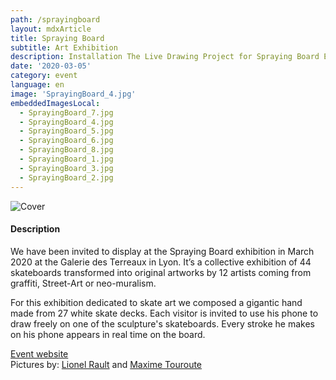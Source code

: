 ```yaml
---
path: /sprayingboard
layout: mdxArticle
title: Spraying Board
subtitle: Art Exhibition
description: Installation The Live Drawing Project for Spraying Board Exhibition at Place des Terreaux à Lyon
date: '2020-03-05'
category: event
language: en
image: 'SprayingBoard_4.jpg'
embeddedImagesLocal:
  - SprayingBoard_7.jpg
  - SprayingBoard_4.jpg
  - SprayingBoard_5.jpg
  - SprayingBoard_6.jpg
  - SprayingBoard_8.jpg
  - SprayingBoard_1.jpg
  - SprayingBoard_3.jpg
  - SprayingBoard_2.jpg
---
```


![Cover](cover.jpg)

#### Description

We have been invited to display at the Spraying Board exhibition in March 2020 at the Galerie des Terreaux in Lyon. It’s a collective exhibition of 44 skateboards transformed into original artworks by 12 artists coming from graffiti, Street-Art or neo-muralism.

For this exhibition dedicated to skate art we composed a gigantic hand made from 27 white skate decks. Each visitor is invited to use his phone to draw freely on one of the sculpture's skateboards. Every stroke he makes on his phone appears in real time on the board.

 <ImageGrid props={props}/>

[Event website](https://sprayingboard.thedailyboard.co/)  
Pictures by: [Lionel Rault](https://lionelrault.smugmug.com/) and [Maxime Touroute](https://maximetouroute.github.io)
